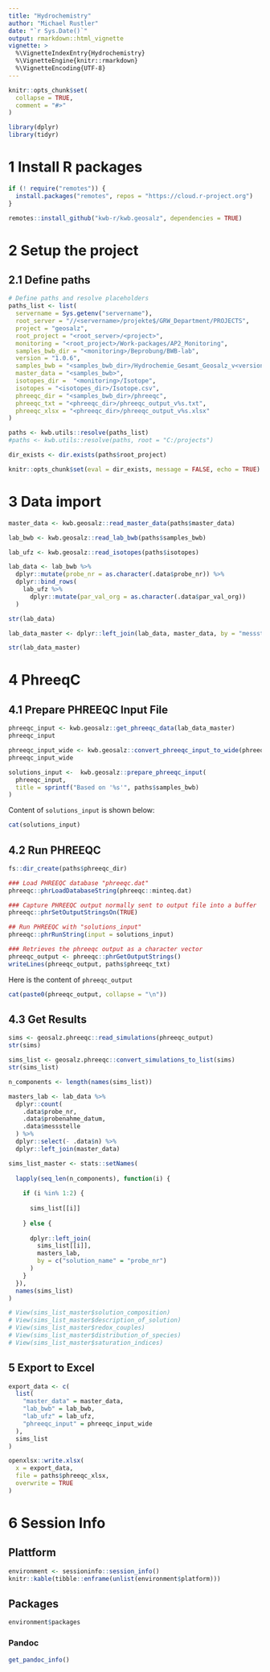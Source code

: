 ```yaml
---
title: "Hydrochemistry"
author: "Michael Rustler"
date: "`r Sys.Date()`"
output: rmarkdown::html_vignette
vignette: >
  %\VignetteIndexEntry{Hydrochemistry}
  %\VignetteEngine{knitr::rmarkdown}
  %\VignetteEncoding{UTF-8}
---
```


```r
knitr::opts_chunk$set(
  collapse = TRUE,
  comment = "#>"
)

library(dplyr)
library(tidyr)
```

# 1 Install R packages

```r
if (! require("remotes")) {
  install.packages("remotes", repos = "https://cloud.r-project.org")
}

remotes::install_github("kwb-r/kwb.geosalz", dependencies = TRUE)
```

# 2 Setup the project 

## 2.1 Define paths

```r
# Define paths and resolve placeholders
paths_list <- list(
  servername = Sys.getenv("servername"),
  root_server = "//<servername>/projekte$/GRW_Department/PROJECTS",
  project = "geosalz",
  root_project = "<root_server>/<project>",
  monitoring = "<root_project>/Work-packages/AP2_Monitoring",
  samples_bwb_dir = "<monitoring>/Beprobung/BWB-lab",
  version = "1.0.6",
  samples_bwb = "<samples_bwb_dir>/Hydrochemie_Gesamt_Geosalz_v<version>.xlsx",
  master_data = "<samples_bwb>",
  isotopes_dir =  "<monitoring>/Isotope",
  isotopes = "<isotopes_dir>/Isotope.csv",
  phreeqc_dir = "<samples_bwb_dir>/phreeqc",
  phreeqc_txt = "<phreeqc_dir>/phreeqc_output_v%s.txt",
  phreeqc_xlsx = "<phreeqc_dir>/phreeqc_output_v%s.xlsx"
)

paths <- kwb.utils::resolve(paths_list)
#paths <- kwb.utils::resolve(paths, root = "C:/projects")
```

```r
dir_exists <- dir.exists(paths$root_project)

knitr::opts_chunk$set(eval = dir_exists, message = FALSE, echo = TRUE)
```

# 3 Data import

```r
master_data <- kwb.geosalz::read_master_data(paths$master_data)

lab_bwb <- kwb.geosalz::read_lab_bwb(paths$samples_bwb)

lab_ufz <- kwb.geosalz::read_isotopes(paths$isotopes)

lab_data <- lab_bwb %>% 
  dplyr::mutate(probe_nr = as.character(.data$probe_nr)) %>%
  dplyr::bind_rows(
    lab_ufz %>%  
      dplyr::mutate(par_val_org = as.character(.data$par_val_org))
  )

str(lab_data)

lab_data_master <- dplyr::left_join(lab_data, master_data, by = "messstelle")

str(lab_data_master)
```

# 4 PhreeqC

## 4.1 Prepare PHREEQC Input File

```r
phreeqc_input <- kwb.geosalz::get_phreeqc_data(lab_data_master)
phreeqc_input

phreeqc_input_wide <- kwb.geosalz::convert_phreeqc_input_to_wide(phreeqc_input)
phreeqc_input_wide 

solutions_input <-  kwb.geosalz::prepare_phreeqc_input(
  phreeqc_input,
  title = sprintf("Based on '%s'", paths$samples_bwb)
)
```

Content of `solutions_input` is shown below:

```r
cat(solutions_input)
```

## 4.2 Run PHREEQC 

```r
fs::dir_create(paths$phreeqc_dir)

### Load PHREEQC database "phreeqc.dat"
phreeqc::phrLoadDatabaseString(phreeqc::minteq.dat)

### Capture PHREEQC output normally sent to output file into a buffer
phreeqc::phrSetOutputStringsOn(TRUE)

## Run PHREEQC with "solutions_input"
phreeqc::phrRunString(input = solutions_input)

### Retrieves the phreeqc output as a character vector
phreeqc_output <- phreeqc::phrGetOutputStrings()
writeLines(phreeqc_output, paths$phreeqc_txt)
```

Here is the content of `phreeqc_output`

```r
cat(paste0(phreeqc_output, collapse = "\n"))
```

## 4.3 Get Results

```r
sims <- geosalz.phreeqc::read_simulations(phreeqc_output)
str(sims)

sims_list <- geosalz.phreeqc::convert_simulations_to_list(sims)
str(sims_list)

n_components <- length(names(sims_list))

masters_lab <- lab_data %>% 
  dplyr::count(
    .data$probe_nr,
    .data$probenahme_datum, 
    .data$messstelle
  ) %>% 
  dplyr::select(- .data$n) %>% 
  dplyr::left_join(master_data)

sims_list_master <- stats::setNames(
  
  lapply(seq_len(n_components), function(i) {
    
    if (i %in% 1:2) {
      
      sims_list[[i]]
      
    } else {
      
      dplyr::left_join(
        sims_list[[i]],
        masters_lab,
        by = c("solution_name" = "probe_nr")
      )
    }
  }), 
  names(sims_list)
)

# View(sims_list_master$solution_composition)
# View(sims_list_master$description_of_solution)
# View(sims_list_master$redox_couples)
# View(sims_list_master$distribution_of_species)
# View(sims_list_master$saturation_indices)
```

## 5 Export to Excel

```r
export_data <- c(
  list(
    "master_data" = master_data, 
    "lab_bwb" = lab_bwb,
    "lab_ufz" = lab_ufz,
    "phreeqc_input" = phreeqc_input_wide
  ),
  sims_list
)

openxlsx::write.xlsx(
  x = export_data,
  file = paths$phreeqc_xlsx,
  overwrite = TRUE
)
```

# 6 Session Info 

## Plattform

```r
environment <- sessioninfo::session_info()  
knitr::kable(tibble::enframe(unlist(environment$platform)))
```

## Packages

```r
environment$packages
```

### Pandoc

```r
get_pandoc_info()
```
